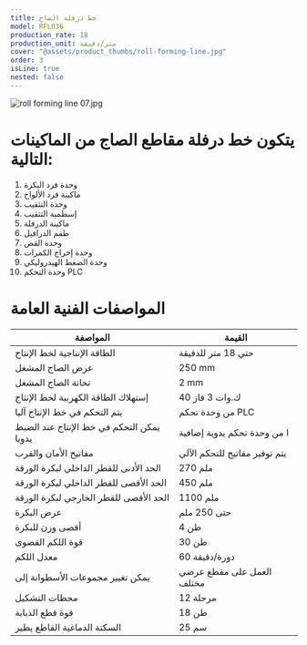 ```yaml
---
title: خط درفلة الصاج
model: RFL036
production_rate: 18
production_unit: متر/دقيقة
cover: "@assets/product_thumbs/roll-forming-line.jpg"
order: 3
isLine: true
nested: false
---
```



<ProductTabs />

![roll forming line 07.jpg](@assets/article_images/roll-forming-line/roll-forming-line-07.jpg)

# يتكون خط درفلة مقاطع الصاج من الماكينات التالية:

1. وحدة فرد البكرة
2. ماكينة فرد الألواح
3. وحدة التثقيب
4. إسطمبة التثقيب
5. ماكينة الدرفلة
6. طقم الدرافيل
7. وحدة القص
8. وحدة إخراج الكمرات
9. وحدة الضغط الهيدروليكي
10. وحدة التحكم PLC

# المواصفات الفنية العامة

| المواصفة                                  | القيمة                        |
| ----------------------------------------- | ----------------------------- |
| الطاقة الإنتاجية لخط الإنتاج              | حتي 18 متر للدقيقة            |
| عرض الصاج المشغل                          | 250 mm                        |
| تخانة الصاج المشغل                        | 2 mm                          |
| إستهلاك الطاقة الكهربية لخط الإنتاج       | 40 ك.وات 3 فاز                |
| يتم التحكم في خط الإنتاج آليا             | من وحدة تحكم PLC              |
| يمكن التحكم في خط الإنتاج عند الضبط يدويا | ا من وحدة تحكم يدوية إضافية   |
| مفاتيح الأمان والقرب                      | يتم توفير مفاتيح للتحكم الآلي |
| الحد الأدنى للقطر الداخلي لبكرة الورقة    | 270 ملم                       |
| الحد الأقصى للقطر الداخلي لبكرة الورقة    | 450 ملم                       |
| الحد الأقصى للقطر الخارجي لبكرة الورقة    | 1100 ملم                      |
| عرض البكرة                                | حتى 250 ملم                   |
| أقصى وزن للبكرة                           | 4 طن                          |
| قوة اللكم القصوى                          | 30 طن                         |
| معدل اللكم                                | 60 دورة/دقيقة                 |
| يمكن تغيير مجموعات الأسطوانة إلى          | العمل على مقطع عرضي مختلف     |
| محطات التشكيل                             | 12 مرحلة                      |
| قوة قطع الذبابة                           | 18 طن                         |
| السكتة الدماغية القاطع يطير               | 25 سم                         |
